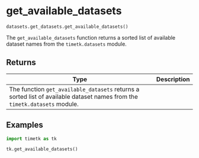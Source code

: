 # get_available_datasets { #timetk.datasets.get_datasets.get_available_datasets }

`datasets.get_datasets.get_available_datasets()`

The `get_available_datasets` function returns a sorted list of available dataset names from the `timetk.datasets` module.

## Returns

| Type                                                                                                                      | Description   |
|---------------------------------------------------------------------------------------------------------------------------|---------------|
| The function `get_available_datasets` returns a sorted list of available dataset names from the `timetk.datasets` module. |               |

## Examples

```python
import timetk as tk

tk.get_available_datasets()
```